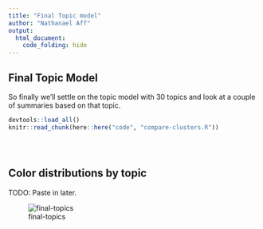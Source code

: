 ```yaml
---
title: "Final Topic model"
author: "Nathanael Aff"
output: 
  html_document:
    code_folding: hide
---
```



## Final Topic Model

So finally we'll settle on the topic model with 30 topics and look at a couple of summaries based on that topic. 


```r
devtools::load_all()
knitr::read_chunk(here::here("code", "compare-clusters.R"))
```

```r
```

```r
```

```r
```

## Color distributions by topic 

TODO: Paste in later.

![final-topics](~/devel/R-proj/lego-lda/docs/figure/final-topic.png)







